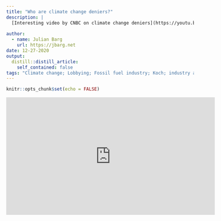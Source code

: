 ```yaml
---
title: "Who are climate change deniers?"
description: |
  [Interesting video by CNBC on climate change deniers](https://youtu.be/f1rxv1yPQrc). On the one hand, the video highlights some of the money flows to climate change denying think tanks. On the other hand Jerry Taylor of the Niskanen Center says in the video: "[...] everyone that I knew back when I was a climate skeptic were honestly persuaded that climate change was a wildly overblown concern that is being used by the left to destroy Western capitalism. This [...] explains more of the right's hostility to climate action than a naked story of enjoying checks being cut by the American Petroleum Institute" ([time stamp: 5:54](https://youtu.be/f1rxv1yPQrc?t=354)). For context, Jerry Taylor started his career about three decades ago at the American Legislative Exchange Council (ALEC), which today has gained infamy for [shopping around anti-protest legislation](https://www.propublica.org/article/how-louisiana-lawmakers-stop-residents-efforts-to-fight-big-oil-and-gas), [with great success](https://www.icnl.org/usprotestlawtracker/)! Jerry Taylor spent 23 years at the Koch-funded Cato Institute before joining the other side of the aisle and founding the Niskanen Center to lobby for a market-based solution of climate change.
  
author:
  - name: Julian Barg
    url: https://jbarg.net
date: 12-27-2020
output:
  distill::distill_article:
    self_contained: false
tags: "Climate change; Lobbying; Fossil fuel industry; Koch; industry association"
---
```



```r
knitr::opts_chunk$set(echo = FALSE)
```

<iframe width="560" height="315" src="https://www.youtube.com/embed/f1rxv1yPQrc?controls=0&amp;start=326" frameborder="0" allow="accelerometer; autoplay; clipboard-write; encrypted-media; gyroscope; picture-in-picture" allowfullscreen></iframe>
